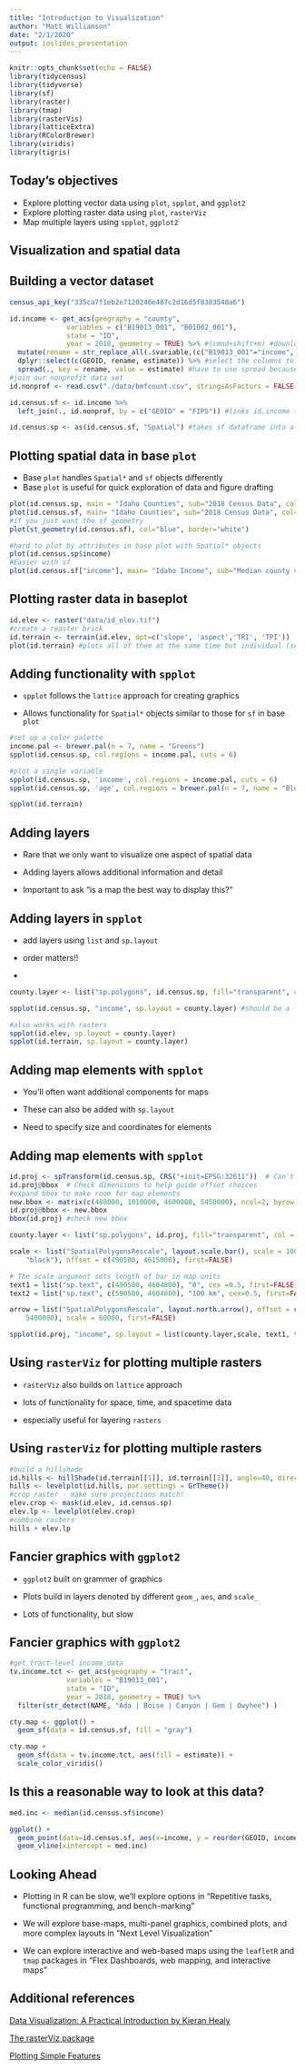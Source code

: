 ```yaml
---
title: "Introduction to Visualization"
author: "Matt Williamson"
date: "2/1/2020"
output: ioslides_presentation
---
```


```r
knitr::opts_chunk$set(echo = FALSE)
library(tidycensus)
library(tidyverse)
library(sf)
library(raster)
library(tmap)
library(rasterVis)
library(latticeExtra)
library(RColorBrewer)
library(viridis)
library(tigris)
```

## Today's objectives
- Explore plotting vector data using `plot`, `spplot`, and `ggplot2`
- Explore plotting raster data using `plot`, `rasterViz`
- Map multiple layers using `spplot`, `ggplot2`

## Visualization and spatial data


## Building a vector dataset
```r
census_api_key("335ca7f1eb2e7120246e487c2d16d5f8383540a6")

id.income <- get_acs(geography = "county", 
              variables = c("B19013_001", "B01002_001"),
              state = "ID", 
              year = 2018, geometry = TRUE) %>% #(cmnd+shift+m) #download censu data
  mutate(rename = str_replace_all(.$variable,(c("B19013_001"="income", "B01002_001"="age" )))) %>% # mutate creates a new column
  dplyr::select(c(GEOID, rename, estimate)) %>% #select the columns to keep
  spread(., key = rename, value = estimate) #have to use spread because pivot_wider not currently working for sf objects (long to wide format) used because we only have one unit and only need one variable - not multiple variables
#join our nonprofit data set
id.nonprof <- read.csv("./data/bmfcount.csv", stringsAsFactors = FALSE, colClasses = "character") #always read as false (stringsAsFactors)

id.census.sf <- id.income %>% 
  left_join(., id.nonprof, by = c("GEOID" = "FIPS")) #links id.income to id.nonprof

id.census.sp <- as(id.census.sf, "Spatial") #takes sf dataframe into a spatial polygon
```


## Plotting spatial data in base `plot`

- Base `plot` handles `Spatial*` and `sf` objects differently
- Base `plot` is useful for quick exploration of data and figure drafting

```r
plot(id.census.sp, main = "Idaho Counties", sub="2018 Census Data", col="blue", border="white")
plot(id.census.sf, main= "Idaho Counties", sub="2018 Census Data", col="blue", border="white") #just shows attributes
#if you just want the sf geometry
plot(st_geometry(id.census.sf), col="blue", border="white")

#hard to plot by attributes in base plot with Spatial* objects
plot(id.census.sp$income)
#Easier with sf
plot(id.census.sf["income"], main= "Idaho Income", sub="Median county value as of 2018")

```

## Plotting raster data in baseplot
```r
id.elev <- raster("data/id_elev.tif")
#create a reaster brick
id.terrain <- terrain(id.elev, opt=c('slope', 'aspect','TRI', 'TPI'))
plot(id.terrain) #plots all of them at the same time but individual (seperate graphs)
```

## Adding functionality with `spplot`
- `spplot` follows the `lattice` approach for creating graphics 

- Allows functionality for `Spatial*` objects similar to those for `sf` in base `plot`

```r
#set up a color palette
income.pal <- brewer.pal(n = 7, name = "Greens")
spplot(id.census.sp, col.regions = income.pal, cuts = 6)

#plot a single variable
spplot(id.census.sp, 'income', col.regions = income.pal, cuts = 6)
spplot(id.census.sp, 'age', col.regions = brewer.pal(n = 7, name = "Blues"), cuts = 6)

spplot(id.terrain)
```

## Adding layers 

- Rare that we only want to visualize one aspect of spatial data

- Adding layers allows additional information and detail

- Important to ask "is a map the best way to display this?"

## Adding layers in `spplot`

- add layers using `list` and `sp.layout`
- order matters!!

- 
```r
county.layer <- list("sp.polygons", id.census.sp, fill="transparent", col = "green", lwd = 1.5, first=FALSE) # what object, what to fill, how tall, explicit to how it should be drawn

spplot(id.census.sp, "income", sp.layout = county.layer) #should be a list

#also works with rasters
spplot(id.elev, sp.layout = county.layer)
spplot(id.terrain, sp.layout = county.layer)

```

## Adding map elements with `spplot`
- You'll often want additional components for maps

- These can also be added with `sp.layout`

- Need to specify size and coordinates for elements

## Adding map elements with `spplot`
```r
id.proj <- spTransform(id.census.sp, CRS("+init=EPSG:32611"))  # Can't make a scale if not projected!
id.proj@bbox  # Check dimensions to help guide offset choices
#expand bbox to make room for map elements
new.bbox <- matrix(c(480000, 1010000, 4600000, 5450000), ncol=2, byrow = TRUE, dimnames = list(c("x", "y"),c( "min", "max")))
id.proj@bbox <- new.bbox
bbox(id.proj) #check new bbox

county.layer <- list("sp.polygons", id.proj, fill="transparent", col = "green", lwd = 1.5, first=FALSE)

scale <- list("SpatialPolygonsRescale", layout.scale.bar(), scale = 100000, fill = c("transparent", 
    "black"), offset = c(490500, 4615000), first=FALSE)

# The scale argument sets length of bar in map units
text1 = list("sp.text", c(490500, 4604800), "0", cex =0.5, first=FALSE)
text2 = list("sp.text", c(590500, 4604800), "100 km", cex=0.5, first=FALSE)

arrow = list("SpatialPolygonsRescale", layout.north.arrow(), offset = c(980000, 
    5400000), scale = 60000, first=FALSE)

spplot(id.proj, "income", sp.layout = list(county.layer,scale, text1, text2, arrow))
```

## Using `rasterViz` for plotting multiple rasters
- `rasterViz` also builds on `lattice` approach

- lots of functionality for space, time, and spacetime data

- especially useful for layering `rasters`

## Using `rasterViz` for plotting multiple rasters
```r
#build a hillshade
id.hills <- hillShade(id.terrain[[1]], id.terrain[[2]], angle=40, direction = 270)
hills <- levelplot(id.hills, par.settings = GrTheme())
#crop raster - make sure projections match!
elev.crop <- mask(id.elev, id.census.sp)
elev.lp <- levelplot(elev.crop)
#combine rasters
hills + elev.lp
```


## Fancier graphics with `ggplot2`

- `ggplot2` built on grammer of graphics

- Plots build in layers denoted by different `geom_`, `aes`, and `scale_`

- Lots of functionality, but slow

## Fancier graphics with `ggplot2`
```r

#get tract-level income data
tv.income.tct <- get_acs(geography = "tract", 
              variables = "B19013_001",
              state = "ID", 
              year = 2018, geometry = TRUE) %>% 
  filter(str_detect(NAME, "Ada | Boise | Canyon | Gem | Owyhee") )

cty.map <- ggplot() +
  geom_sf(data = id.census.sf, fill = "gray")

cty.map +
  geom_sf(data = tv.income.tct, aes(fill = estimate)) +
  scale_color_viridis()

```
## Is this a reasonable way to look at this data?
```r
med.inc <- median(id.census.sf$income)

ggplot() +
  geom_point(data=id.census.sf, aes(x=income, y = reorder(GEOID, income))) +
  geom_vline(xintercept = med.inc)
```


## Looking Ahead
- Plotting in R can be slow, we'll explore options in "Repetitive tasks, functional programming, and bench-marking"

- We will explore base-maps, multi-panel graphics, combined plots, and more complex layouts in "Next Level Visualization"

- We can explore interactive and web-based maps using the `leafletR` and `tmap` packages in "Flex Dashboards, web mapping, and interactive maps"



## Additional references
[Data Visualization: A Practical Introduction by Kieran Healy](https://socviz.co)

[The rasterViz package](https://oscarperpinan.github.io/rastervis/#levelplot)

[Plotting Simple Features](https://r-spatial.github.io/sf/articles/sf5.html)
